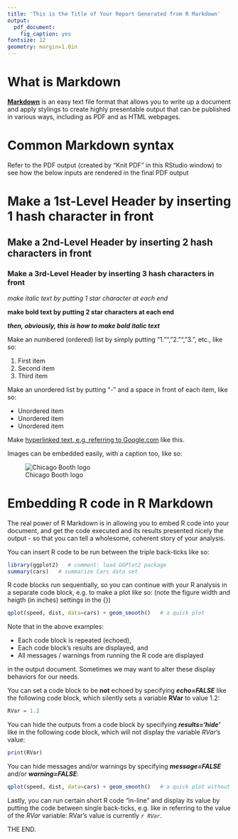 ---
title: 'This is the Title of Your Report Generated from R Markdown'
output:
  pdf_document:
    fig_caption: yes
fontsize: 12
geometry: margin=1.0in
---
<!-- comment: the above block between the two sets of triple dashes specify the Title of the document and some common formatting settings --> 


# What is Markdown

[**Markdown**](http://daringfireball.net/projects/markdown) is an easy text file format that allows you to write up a document and apply stylings to create highly presentable output that can be published in various ways, including as PDF and as HTML webpages.


# Common Markdown syntax

Refer to the PDF output (created by "Knit PDF" in this RStudio window) to see how the below inputs are rendered in the final PDF output

# Make a 1st-Level Header by inserting 1 hash character in front

## Make a 2nd-Level Header by inserting 2 hash characters in front

### Make a 3rd-Level Header by inserting 3 hash characters in front

*make italic text by putting 1 star character at each end*

**make bold text by putting 2 star characters at each end**

***then, obviously, this is how to make bold italic text***

Make an numbered (ordered) list by simply putting "1."", "2."", "3.", etc., like so:

1. First item
2. Second item
3. Third item

Make an unordered list by putting "-" and a space in front of each item, like so:

- Unordered item
- Unordered item
- Unordered item

Make [hyperlinked text, e.g. referring to Google.com](http://www.google.com) like this.

Images can be embedded easily, with a caption too, like so:

![Chicago Booth logo](http://pbs.twimg.com/profile_images/447102503071789057/J_XkI6lI.jpeg)


# Embedding R code in R Markdown

The real power of R Markdown is in allowing you to embed R code into your document, and get the code executed and its results presented nicely the output - so that you can tell a wholesome, coherent story of your analysis.

You can insert R code to be run between the triple back-ticks like so:

```{r}
library(ggplot2)   # comment: load GGPlot2 package 
summary(cars)   # summarize Cars data set
```

R code blocks run sequentially, so you can continue with your R analysis in a separate code block, e.g. to make a plot like so: (note the figure width and heigth (in inches) settings in the {})

```{r fig.height=3, fig.width=4}
qplot(speed, dist, data=cars) + geom_smooth()   # a quick plot
```

Note that in the above examples:

- Each code block is repeated (echoed),
- Each code block's results are displayed, and
- All messages / warnings from running the R code are displayed

in the output document. Sometimes we may want to alter these display behaviors for our needs.

You can set a code block to be **not** echoed by specifying ***echo=FALSE*** like the following code block, which silently sets a variable **RVar** to value 1.2:

```{r echo=FALSE}
RVar = 1.2
```

You can hide the outputs from a code block by specifying ***results='hide'*** like in the following code block, which will not display the variable *RVar*'s value:

```{r results='hide'}
print(RVar)
```

You can hide messages and/or warnings by specifying ***message=FALSE*** and/or ***warning=FALSE***:

```{r fig.height=3, fig.width=4, message=FALSE, warning=FALSE}
qplot(speed, dist, data=cars) + geom_smooth()   # a quick plot without messages / warnings
```

Lastly, you can run certain short R code "in-line" and display its value by putting the code between single back-ticks, e.g. like in referring to the value of the *RVar* variable: RVar's value is currently *`r RVar`*.

THE END.
